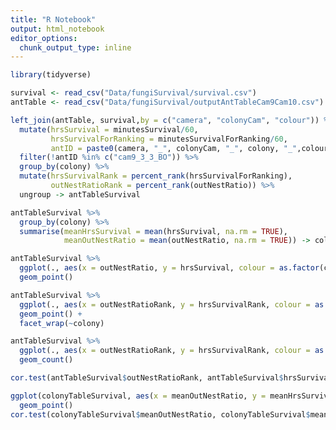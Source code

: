 ```yaml
---
title: "R Notebook"
output: html_notebook
editor_options: 
  chunk_output_type: inline
---
```


```r
library(tidyverse)
```

```r
survival <- read_csv("Data/fungiSurvival/survival.csv") 
antTable <- read_csv("Data/fungiSurvival/outputAntTableCam9Cam10.csv")
```

```r
left_join(antTable, survival,by = c("camera", "colonyCam", "colour")) %>% 
  mutate(hrsSurvival = minutesSurvival/60, 
         hrsSurvivalForRanking = minutesSurvivalForRanking/60,
         antID = paste0(camera, "_", colonyCam, "_", colony, "_",colour)) %>% 
  filter(!antID %in% c("cam9_3_3_BO")) %>% 
  group_by(colony) %>% 
  mutate(hrsSurvivalRank = percent_rank(hrsSurvivalForRanking),
         outNestRatioRank = percent_rank(outNestRatio)) %>% 
  ungroup -> antTableSurvival

antTableSurvival %>% 
  group_by(colony) %>% 
  summarise(meanHrsSurvival = mean(hrsSurvival, na.rm = TRUE),
            meanOutNestRatio = mean(outNestRatio, na.rm = TRUE)) -> colonyTableSurvival

```


```r
antTableSurvival %>% 
  ggplot(., aes(x = outNestRatio, y = hrsSurvival, colour = as.factor(colony))) + 
  geom_point() 
```


```r
antTableSurvival %>% 
  ggplot(., aes(x = outNestRatioRank, y = hrsSurvivalRank, colour = as.factor(colony))) + 
  geom_point() +
  facet_wrap(~colony)

antTableSurvival %>% 
  ggplot(., aes(x = outNestRatioRank, y = hrsSurvivalRank, colour = as.factor(colony))) + 
  geom_count()

cor.test(antTableSurvival$outNestRatioRank, antTableSurvival$hrsSurvivalRank, method = "spearm", alternative = "g", exact = FALSE)
```
```r
ggplot(colonyTableSurvival, aes(x = meanOutNestRatio, y = meanHrsSurvival)) + 
  geom_point() 
cor.test(colonyTableSurvival$meanOutNestRatio, colonyTableSurvival$meanHrsSurvival, method = "spearm", alternative = "g", exact = FALSE)

```



